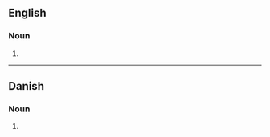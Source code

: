 ==English==

===Noun===
{{head|en|noun form}}

# {{plural of|modulation|lang=en}}

----

==Danish==

===Noun===
{{head|da|noun form|g=c}}

# {{inflection of|da|modulation||indef|gen|s}}
